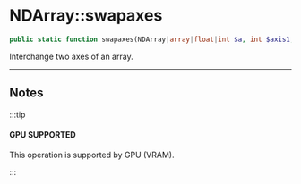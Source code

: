 # NDArray::swapaxes

```php
public static function swapaxes(NDArray|array|float|int $a, int $axis1, int $axis2): NDArray;
```
Interchange two axes of an array.

---

## Notes

:::tip

#### GPU SUPPORTED
This operation is supported by GPU (VRAM).

:::